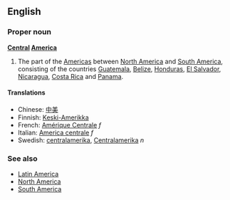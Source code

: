==English==

===Proper noun===
'''[[Central]] [[America]]'''

#The part of the [[Americas]] between [[North America]] and [[South America]], consisting of the countries [[Guatemala]], [[Belize]], [[Honduras]], [[El Salvador]], [[Nicaragua]], [[Costa Rica]] and [[Panama]].

====Translations====
*Chinese: [[中美]]
*Finnish: [[Keski-Amerikka]]
*French: [[Amérique Centrale]] ''f''
*Italian: [[America centrale]] ''f''
*Swedish: [[centralamerika]], [[Centralamerika]] ''n''

===See also===
*[[Latin America]]
*[[North America]]
*[[South America]]